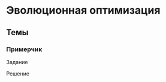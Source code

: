 # Эволюционная оптимизация {#sec-exam-evolutionary}

::::{.content-hidden when-profile="exam"}
## Темы {#sec-exam-evolutionary-topics}

:::{#exm-exam-evolutionary}
### Примерчик

Задание
:::

:::{#sol-exam-evolutionary}
Решение
:::
::::
